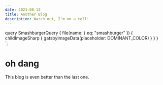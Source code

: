 ```yaml
---
date: 2021-08-12
title: Another Blog
description: Watch out, I'm on a roll!
---
```


  query SmashburgerQuery {
  file(name: { eq: "smashburger" }) {
  childImageSharp {
   gatsbyImageData(placeholder: DOMINANT_COLOR)
   }
   }
   }
  `;

# oh dang

<GatsbyImage
  image={getImage(props.data.file)}
  alt="a smashburger on a plate with french fries in the foreground"
/>
This blog is even better than the last one.

